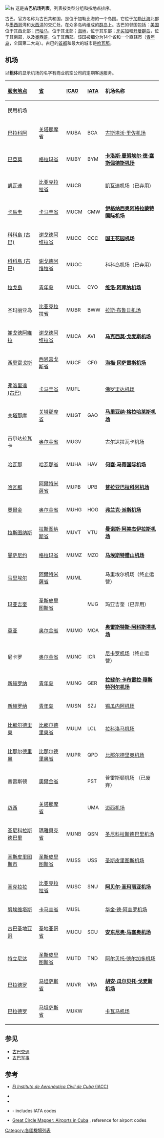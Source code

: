{{NoteTA
|G1=地名
|1=zh-hans:哈瓦那;zh-tw:哈瓦那;zh-hk:夏灣拿;zh-cn:哈瓦那;}}[[File:Cuba-CIA_WFB_Map.png|右]]
这是'''古巴机场列表'''，列表按类型分组和按地点排序。

古巴，官方名称为古巴共和国，是位于加勒比海的一个岛国。它位于[[加勒比海|加勒比海]]北部与[[墨西哥|墨西哥]]湾和[[大西洋|大西洋]]的交汇处，在众多岛屿组成的[[群岛|群岛]]上。古巴的邻国包括：[[美国|美国]]位于其西北部；[[巴哈马|巴哈马]]，位于其北部；[[海地|海地]]，位于其东部；[[牙买加|牙买加]]和[[开曼群岛|开曼群岛]]，位于其南部，以及[[墨西哥|墨西哥]]，位于其西部。该国被细分为14个省和一个直辖市（[[青年岛|青年岛]]，全国第二大岛）。古巴的[[首都|首都]]和最大的城市是[[哈瓦那|哈瓦那]]。

== 机场 ==
以'''粗体'''的显示机场的名字有商业航空公司的定期客运服务。
{| class="wikitable sortable"

! style="text-align:left;" |[[古巴城市列表|服务地点]]
! style="text-align:left;" | [[古巴行政区划|省]]
! style="text-align:left;" | [[國際民航組織機場代碼|ICAO]]
! style="text-align:left;" | [[国际航空运输协会机场代码|IATA]]
! style="text-align:left;" |机场名称

|- style="background:#DDD;"
| 民用机场
| 
| 
| 
| 

|- valign="top"
| [[巴拉科阿|巴拉科阿]]
| [[关塔那摩省|关塔那摩省]]
| MUBA
| BCA
| [[古斯塔沃·里佐机场|古斯塔沃·里佐机场]]

|- valign="top"
| [[巴亞莫|巴亞莫]]
| [[格拉玛省|格拉玛省]]
| MUBY
| BYM
| '''[[卡洛斯·曼努埃尔·德·塞斯佩德斯机场|卡洛斯·曼努埃尔·德·塞斯佩德斯机场]]'''

|- valign="top"
| [[凱瓦連|凱瓦連]]
| [[比亚克拉拉省|比亚克拉拉省]] 
| MUCB
|
| 凱瓦連机场（已弃用）

|- valign="top"
| [[卡馬圭|卡馬圭]]
| [[卡马圭省|卡马圭省]]
| MUCM
| CMW
| '''[[伊格纳西奥阿格拉蒙特国际机场|伊格纳西奥阿格拉蒙特国际机场]]'''

|- valign="top"
| [[科科島_(古巴)|科科島 (古巴)]]
| [[谢戈德阿维拉省|谢戈德阿维拉省]]
| MUCC
| CCC
| '''[[国王花园机场|国王花园机场]]'''

|- valign="top"
| [[科科島_(古巴)|科科島 (古巴)]]
| [[谢戈德阿维拉省|谢戈德阿维拉省]]
| MUOC
|
| 科科岛机场（已弃用）

|- valign="top"
| [[拉戈島|拉戈島]]
| [[青年岛|青年岛]]
| MUCL
| CYO
| '''[[维洛·阿库纳机场|维洛·阿库纳机场]]'''

|- valign="top"
| 圣玛丽亚岛
| [[比亚克拉拉省|比亚克拉拉省]]
| MUBR
| BWW
| [[拉斯·布鲁日机场（古巴）|拉斯·布鲁日机场]]

|- valign="top"
| [[謝戈德阿維拉|謝戈德阿維拉]]
| [[谢戈德阿维拉省|谢戈德阿维拉省]]
| MUCA
| AVI
| '''[[马克西莫·戈麦斯机场|马克西莫·戈麦斯机场]]'''

|- valign="top"
| [[西恩富戈斯|西恩富戈斯]]
| [[西恩富戈斯省|西恩富戈斯省]]
| MUCF
| CFG
| '''[[海梅·冈萨雷斯机场|海梅·冈萨雷斯机场]]'''

|- valign="top"
| [[弗洛里達_(古巴)|弗洛里達 (古巴)]]
| [[卡马圭省|卡马圭省]]
| MUFL
|
| [[佛罗里达机场（古巴）|佛罗里达机场]]

|- valign="top"
| [[关塔那摩|关塔那摩]]
| [[关塔那摩省|关塔那摩省]]
| MUGT
| GAO
| '''[[马里亚纳·格拉哈莱斯机场|马里亚纳·格拉哈莱斯机场]]'''

|- valign="top"
| 古尔达拉瓦卡
| [[奥尔金省|奥尔金省]]
| MUGV
|
| 古尔达拉瓦卡机场

|- valign="top"
| [[哈瓦那|哈瓦那]]
| [[哈瓦那省|哈瓦那省]]
| MUHA
| HAV
| '''[[何塞·马蒂国际机场|何塞·马蒂国际机场]]'''

|- valign="top"
| [[哈瓦那|哈瓦那]]
| [[阿爾特米薩省|阿爾特米薩省]]
| MUPB
| UPB
| '''[[普拉亚巴拉科阿机场|普拉亚巴拉科阿机场]]'''

|- valign="top"
| [[奧爾金|奧爾金]]
| [[奥尔金省|奥尔金省]]
| MUHG
| HOG
| '''[[弗兰克·派斯机场|弗兰克·派斯机场]]'''

|- valign="top"
| [[维多利亚-德拉斯图纳斯|拉斯图纳斯]]
| [[拉斯图纳斯省|拉斯图纳斯省]]
| MUVT
| VTU
| '''[[曼诺斯·阿美杰伊拉斯机场|曼诺斯·阿美杰伊拉斯机场]]'''

|- valign="top"
| [[曼薩尼約_(古巴)|曼萨尼约]]
| [[格拉玛省|格拉玛省]]
| MUMZ
| MZO
| '''[[马埃斯特腊山机场|马埃斯特腊山机场]]'''

|- valign="top"
| [[馬里埃爾_(古巴)|马里埃尔]]
| [[阿爾特米薩省|阿爾特米薩省]]
| MUML
| 
| 马里埃尔机场（终止运营）

|- valign="top"
| [[亞瓜海_(古巴)|玛亚吉奎]]
| [[圣斯皮里图斯省|圣斯皮里图斯省]]
|
| MJG
| 玛亚吉奎（已弃用）

|- valign="top"
| [[莫亞_(古巴)|莫亚]]
| [[奥尔金省|奥尔金省]]
| MUMO
| MOA
| '''[[奥雷斯特斯·阿科斯塔机场|奥雷斯特斯·阿科斯塔机场]]'''

|- valign="top"
| 尼卡罗
| [[奥尔金省|奥尔金省]]
| MUNC
| ICR
| [[尼卡罗机场|尼卡罗机场]]（终止运营）

|- valign="top"
| [[新赫羅納|新赫罗纳]]
| [[青年岛|青年岛]]
| MUNG
| GER
| '''[[拉斐尔·卡布雷拉·穆斯特列尔机场|拉斐尔·卡布雷拉·穆斯特列尔机场]]''' 

|- valign="top"
| [[新赫羅納|新赫罗纳]]
| [[青年岛|青年岛]]
| MUSN
| SZJ
| [[锡瓜内阿机场|锡瓜内阿机场]]

|- valign="top"
| [[比那爾德里奧|比那尔德里奥]]
| [[比那尔德里奥省|比那尔德里奥省]]
| MULM
| LCL
| [[拉科洛马机场|拉科洛马机场]]

|- valign="top"
| [[比那爾德里奧|比那尔德里奥]]
| [[比那尔德里奥省|比那尔德里奥省]]
| MUPR
| QPD
| [[比那尔德里奥机场|比那尔德里奥机场]]

|- valign="top"
| 普雷斯顿
| [[奥尔金省|奧爾金省]]
|
| PST
| 普雷斯顿机场 （已废弃）

|- valign="top"
| [[邁西|迈西]]
| [[关塔那摩省|关塔那摩省]]
| 
| UMA
| [[迈西机场|迈西机场]]

|- valign="top"
| [[聖尼科拉斯德巴里|圣尼科拉斯德巴里]]
| [[瑪雅貝克省|瑪雅貝克省]]
| MUNB
| QSN
| [[圣尼科拉斯德巴里机场|圣尼科拉斯德巴里机场]]

|- valign="top"
| [[圣斯皮里图斯市|圣斯皮里图斯市]]
| [[圣斯皮里图斯省|圣斯皮里图斯省]]
| MUSS
| USS
| [[圣斯皮里图斯机场|圣斯皮里图斯机场]]

|- valign="top"
| [[圣克拉拉_(古巴)|圣克拉拉]]
| [[比亚克拉拉省|比亚克拉拉省]]
| MUSC
| SNU
| '''[[阿贝尔·圣玛丽亚机场|阿贝尔·圣玛丽亚机场]]'''

|- valign="top"
| [[努埃維塔斯|努埃维塔斯]]
| [[卡马圭省|卡马圭省]]
| MUSL
| 
| [[华金·德·阿圭罗机场|华金·德·阿圭罗机场]]

|- valign="top"
| [[圣地亚哥-德古巴|古巴圣地亚哥]]
| [[圣地亚哥省_(古巴)|圣地亚哥省]]
| MUCU
| SCU
| '''[[安东尼奥·马塞奥机场|安东尼奥·马塞奥机场]]'''

|- valign="top"
| [[特立尼达_(古巴)|特立尼达]]
| [[圣斯皮里图斯省|圣斯皮里图斯省]]
| MUTD
| TND
| [[阿尔贝托·德尔加多机场|阿尔贝托·德尔加多机场]]

|- valign="top"
| [[巴拉德罗|巴拉德罗]]
| [[马坦萨斯省|马坦萨斯省]]
| MUVR
| VRA
| '''[[胡安·瓜尔贝托·戈麦斯机场|胡安·瓜尔贝托·戈麦斯机场]]'''

|- valign="top"
| [[巴拉德罗|巴拉德罗]]
| [[马坦萨斯省|马坦萨斯省]]
| MUKW
| 
| [[卡瓦马机场|卡瓦马机场]]
|}
== 参见 ==
{{commonscat|Airports in Cuba}}
* [[古巴交通|古巴交通]]
* [[古巴軍事|古巴军事]]

== 参考 ==
* {{es icon}} [https://web.archive.org/web/20101108052024/http://www.iacc.gov.cu/ ''El Instituto de Aeronáutica Civil de Cuba'' (IACC)]
* {{cite web|url=http://www.icao.int/safety/ism/Accident%20Incident%20Reporting%20Guidance/LocationIndicatorsByState.pdf|title=ICAO Location Indicators by State|format=[[PDF|PDF]]|publisher=[[International_Civil_Aviation_Organization|International Civil Aviation Organization]]|date=17 September 2010|accessdate=2016-05-01|archive-date=2019-03-25|archive-url=https://web.archive.org/web/20190325001252/https://www.icao.int/safety/ism/Accident%2520Incident%2520Reporting%2520Guidance/LocationIndicatorsByState.pdf|dead-url=no}}
* {{cite web|url=http://www.iata.org/publications/Pages/code-search.aspx|title=IATA Airline and Airport Code Search|publisher=[[International_Air_Transport_Association|International Air Transport Association]]|accessdate=2016-05-01|archive-date=2018-12-25|archive-url=https://web.archive.org/web/20181225161207/http://outage.iata.org/?aspxerrorpath=%2Fpublications%2FPages%2Fcode-search.aspx|dead-url=no}}
* {{cite web|url=http://www.unece.org/fileadmin/DAM/cefact/locode/cu.htm|title=UN Location Codes: Cuba|work=[[UN/LOCODE|UN/LOCODE]] 2012-1|publisher=[[United_Nations_Economic_Commission_for_Europe|UNECE]]|date=14 September 2012|access-date=2016-05-01|archive-date=2019-12-27|archive-url=https://web.archive.org/web/20191227111940/http://www.unece.org/fileadmin/DAM/cefact/locode/cu.htm|dead-url=no}} - includes IATA codes
* [http://www.gcmap.com/search?Q=country:CU Great Circle Mapper: Airports in Cuba] {{Wayback|url=http://www.gcmap.com/search?Q=country:CU |date=20201028003445 }}, reference for airport codes
[[Category:各國機場列表|Category:各國機場列表]]